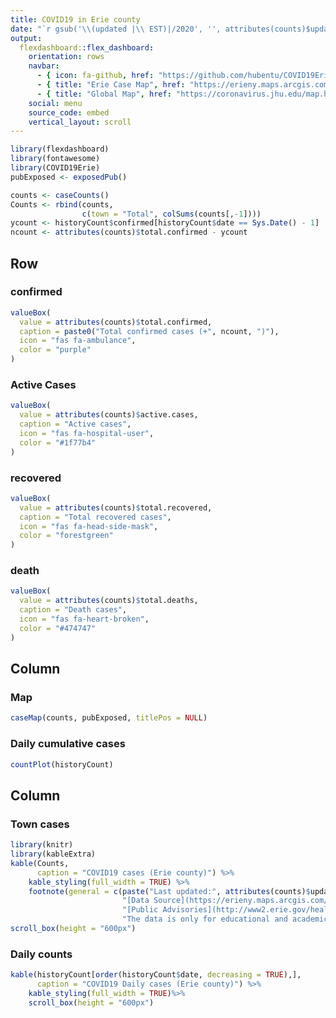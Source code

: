 ```yaml
---
title: COVID19 in Erie county
date: "`r gsub('\\(updated |\\ EST)|/2020', '', attributes(counts)$update.time)`"
output: 
  flexdashboard::flex_dashboard:
    orientation: rows
    navbar:
      - { icon: fa-github, href: "https://github.com/hubentu/COVID19Erie"}
      - { title: "Erie Case Map", href: "https://erieny.maps.arcgis.com/apps/opsdashboard/index.html#/dd7f1c0c352e4192ab162a1dfadc58e1"}
      - { title: "Global Map", href: "https://coronavirus.jhu.edu/map.html"}
    social: menu
    source_code: embed
    vertical_layout: scroll
---
```


```r
library(flexdashboard)
library(fontawesome)
library(COVID19Erie)
pubExposed <- exposedPub()
```

```r
counts <- caseCounts()
Counts <- rbind(counts,
                c(town = "Total", colSums(counts[,-1])))
ycount <- historyCount$confirmed[historyCount$date == Sys.Date() - 1]
ncount <- attributes(counts)$total.confirmed - ycount
```

Row {data-width=400}
-----------------------------------------------------------------------

### confirmed {.value-box}

```r
valueBox(
  value = attributes(counts)$total.confirmed,
  caption = paste0("Total confirmed cases (+", ncount, ")"),
  icon = "fas fa-ambulance",
  color = "purple"
)
```

### Active Cases {.value-box}
```r
valueBox(
  value = attributes(counts)$active.cases,
  caption = "Active cases",
  icon = "fas fa-hospital-user",
  color = "#1f77b4"
)
```

### recovered {.value-box}

```r
valueBox(
  value = attributes(counts)$total.recovered,
  caption = "Total recovered cases",
  icon = "fas fa-head-side-mask",
  color = "forestgreen"
)
```

### death {.value-box}

```r
valueBox(
  value = attributes(counts)$total.deaths,
  caption = "Death cases",
  icon = "fas fa-heart-broken",
  color = "#474747"
)
```


Column {data-height=800}
-----------------------------------------------------------------------
    
### Map
    
```r
caseMap(counts, pubExposed, titlePos = NULL)
```

### Daily cumulative cases
```r
countPlot(historyCount)
```

Column {data-height=600}
----------------------------------------------------------------------

### Town cases

```r
library(knitr)
library(kableExtra)
kable(Counts,
      caption = "COVID19 cases (Erie county)") %>%
    kable_styling(full_width = TRUE) %>% 
    footnote(general = c(paste("Last updated:", attributes(counts)$update.time),
                         "[Data Source](https://erieny.maps.arcgis.com/apps/opsdashboard/index.html#/dd7f1c0c352e4192ab162a1dfadc58e1)",
                         "[Public Advisories](http://www2.erie.gov/health/index.php?q=public-advisories)",
                         "The data is only for educational and academic research purposes.")) %>%
scroll_box(height = "600px")
```

### Daily counts
```r
kable(historyCount[order(historyCount$date, decreasing = TRUE),],
      caption = "COVID19 Daily cases (Erie county)") %>%
    kable_styling(full_width = TRUE)%>%
    scroll_box(height = "600px")
```
